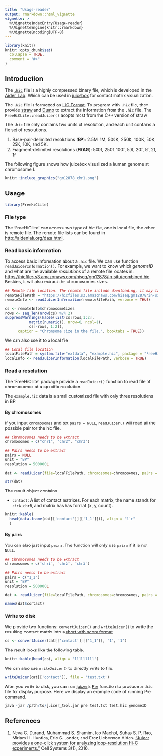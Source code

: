 ```yaml
---
title: "Usage-reader"
output: rmarkdown::html_vignette
vignette: >
  %\VignetteIndexEntry{Usage-reader}
  %\VignetteEngine{knitr::rmarkdown}
  %\VignetteEncoding{UTF-8}
---
```


```r
library(knitr)
knitr::opts_chunk$set(
  collapse = TRUE,
  comment = "#>"
)
```

## Introduction

The [`.hic`](https://github.com/aidenlab/juicer/wiki/Data) file is a highly compressed binary file, which is developed in the [Aiden Lab](http://aidenlab.org/). Which can be used in [juicebox](https://aidenlab.org/juicebox/) for contact matrix visualization.

The `.hic` file is formatted as [HiC Format](https://github.com/aidenlab/Juicebox/blob/master/HiCFormatV8.md). To program with `.hic` file, they provide [straw](https://github.com/aidenlab/straw) and [Dump](https://github.com/aidenlab/juicer/wiki/Data-Extraction) to extract the information from the `.hic` file. The `FreeHiCLite::readJuicer()` adopts most from the C++ version of straw.

The `.hic` file only contains two units of resolution, and each unit contains a fix set of resolutions.

1. Base-pair-delimited resolutions (**BP**): 2.5M, 1M, 500K, 250K, 100K, 50K, 25K, 10K, and 5K.
2. Fragment-delimited resolutions (**FRAG**): 500f, 250f, 100f, 50f, 20f, 5f, 2f, 1f.

The following figure shows how juicebox visualized a human genome at chromosome 1.

```r
knitr::include_graphics("gm12878_chr1.png")
```

## Usage

```r
library(FreeHiCLite)
```

### File type

The 'FreeHiCLite' can access two type of hic file, one is local file, the other is remote file.
The remote file lists can be found in [http://aidenlab.org/data.html](http://aidenlab.org/data.html).

### Read basic information

To access basic information about a `.hic` file. We can use function `readJuicerInformation()`. For example, we want to know which *genomeID* and what are the available *resolutions* of a remote file locates in: [https://hicfiles.s3.amazonaws.com/hiseq/gm12878/in-situ/combined.hic](). Besides, it will also extract the chromosomes sizes.

```r
## Remote file location. The reomte file include downloading, it may take a while
remoteFilePath = "https://hicfiles.s3.amazonaws.com/hiseq/gm12878/in-situ/combined.hic"
remoteInfo <- readJuicerInformation(remoteFilePath, verbose = TRUE)
```

```r
cs <- remoteInfo$chromosomeSizes
rows <- seq_len(nrow(cs) %/% 2)
suppressWarnings(kable(list(cs[rows,1:2],  
           matrix(numeric(), nrow=0, ncol=1),
           cs[-rows, 1:2]), 
      caption = "Chromsome size in the file.", booktabs = TRUE))
```

We can also use it to a local file

```r
## Local file location
localFilePath = system.file("extdata", "example.hic", package = "FreeHiCLite")
localInfo <- readJuicerInformation(localFilePath, verbose = TRUE)
```

### Read a resolution

The 'FreeHiCLite' package provide a `readJuicer()` function to read file of chromosomes at a specific resolution.

The `example.hic` data is a small customized file with only three resolutions in BP. 

#### By chromosomes

If you input `chromosomes` and set `pairs = NULL`, `readJuicer()` will read all the possible pair for the hic file. 

```r
## Chromosomes needs to be extract
chromosomes = c("chr1", "chr2", "chr3")

## Pairs needs to be extract
pairs = NULL
unit = "BP"
resolution = 500000L

dat <- readJuicer(file=localFilePath, chromosomes=chromosomes, pairs = pairs, unit=unit, resolution=resolution)

str(dat)
```

The result object contains 

- `contact`: A list of contact matrixes. For each matrix, the name stands for `chrA_chrB`, and matrix has has format (x, y, count).

```r
knitr::kable(
  head(data.frame(dat[['contact']][['1_1']])), align = "llr"
  )
```


#### By pairs

You can also just input `pairs`. The function will only use `pairs` if it is not `NULL`.


```r
## Chromosomes needs to be extract
chromosomes = c("chr1", "chr2", "chr3")

## Pairs needs to be extract
pairs = c("1_1")
unit = "BP"
resolution = 500000L

dat <- readJuicer(file=localFilePath, chromosomes=chromosomes, pairs = pairs, unit=unit, resolution=resolution)

names(dat$contact)
```


### Write to disk

We provide two functions: `convertJuicer()` and `writeJuicer()` to write the resulting contact matrix into a [short with score format](https://github.com/aidenlab/juicer/wiki/Pre#short-with-score-format)

```r
cs <- convertJuicer(dat[['contact']][['1_1']], '1', '1')
```

The result looks like the following table.

```r
knitr::kable(head(cs), align = 'lllllllll')
```

We can also use `writeJuicer()` to directly write to file.

```r
writeJuicer(dat[['contact']], file = 'test.txt')
```

After you write to disk, you can run [juicer](https://github.com/aidenlab/juicer/)'s [Pre](https://github.com/aidenlab/juicer/wiki/Pre) function to produce a `.hic` file for display purpose. Here we display an example code of running Pre command. 

```r
java -jar /path/to/juicer_tool.jar pre test.txt test.hic genomeID 
```

## References

1. Neva C. Durand, Muhammad S. Shamim, Ido Machol, Suhas S. P. Rao, Miriam H. Huntley, Eric S. Lander, and Erez Lieberman Aiden. ["Juicer provides a one-click system for analyzing loop-resolution Hi-C experiments."](https://www.cell.com/cell-systems/fulltext/S2405-4712(16)30219-8) Cell Systems 3(1), 2016.

